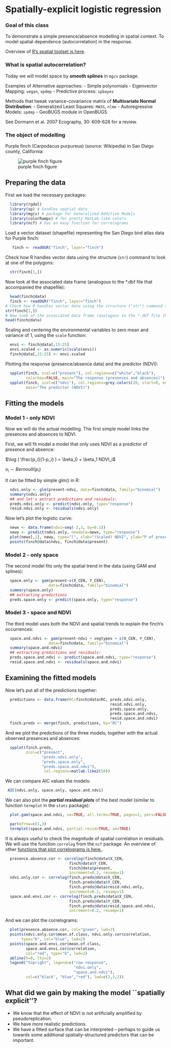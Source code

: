 Spatially-explicit logistic regression
======================================

### Goal of this class

To demonstrate a simple presence/absence modelling in spatial context. To model spatial     dependence (autocorrelation) in the response. 
  
  Overview of [R's spatial toolset is here](http://cran.r-project.org/web/views/Spatial.html).
  
### What is spatial autocorrelation?
  
Today we will model space by **smooth splines** in ```mgcv``` package. 
  
Examples of Alternative approaches:
  - Simple polynomials
  - Eigenvector Mapping: ```vegan```, ```spdep```
  - Predictive process: ```spbayes```
  
Methods that tweak variance-covariance matrix of **Multivariate Normal Distribution**:
  - Generalized Least Squares: ```MASS```, ```nlme```
  - Autoregressive Models: ```spdep```
  - GeoBUGS module in OpenBUGS
  
See Dormann et al. 2007 Ecography, 30: 609-628 for a review.

### The object of modelling

Purple finch (Carpodacus purpureus) (source: Wikipedia) in San Diego county, California:

![purple finch figure](figure/finch_photo.png)

Preparing the data
------------------

First we load the necessary packages:
```r
  library(rgdal)
  library(sp) # handles spatial data
  library(mgcv) # package for Generalized Additive Models
  library(colorRamps) # for pretty MatLab-like colors
  library(ncf) # has an easy function for correlograms
```

Load a vector dataset (shapefile) representing the San Diego bird atlas data for Purple finch:
```r
   finch <- readOGR("finch", layer="finch")
```

Check how R handles vector data using the structure (```str```) command to look at one of the polygons:
```r
  str(finch[1,])
```
Now look at the associated data frame (analogous to the *.dbf file that accompanied the shapefile):
```r
  head(finch@data)
  finch <- readOGR("finch", layer="finch")
# Check how R handles vector data using the structure ("str") command to look at one of the polygons
str(finch[1,])
# Now look at the associated data frame (analogous to the *.dbf file that accompanied the shapefile)
head(finch@data)
```

Scaling and centering the environmental variables to zero mean and variance of 1, using the ```scale``` function:
```r
  envi <- finch@data[,15:25] 
  envi.scaled <- as.numeric(scale(envi))
  finch@data[,15:25] <- envi.scaled
```

Plotting the response (presence/absence data) and the predictor (NDVI):
```r
  spplot(finch, zcol=c("present"), col.regions=c("white","black"),
         colorkey=FALSE, main="The response (presences and absences)")
  spplot(finch, zcol=c("ndvi"), col.regions=grey.colors(20, start=0, end=1),
         main="The predictor (NDVI)")
```

Fitting the models
------------------

### Model 1 - only NDVI

Now we will do the actual modelling. The first simple model links the presences and absences to NDVI.

First, we will fit model a model that only uses NDVI as a predictor of presence and absence:

$\log ( \frac{p_i}{1-p_i} ) = \beta_0 + \beta_1 NDVI_i$

$o_i \sim Bernoulli(p_i)$

It can be fitted by simple glm() in R:
```r
  ndvi.only <- glm(present~ndvi, data=finch@data, family="binomial")
  summary(ndvi.only)
  ## and let's extract predictions and residuals:
  preds.ndvi.only <- predict(ndvi.only, type="response")
  resid.ndvi.only <- residuals(ndvi.only)
```

Now let's plot the logistic curve:
```r
  newx <- data.frame(ndvi=seq(-2,3, by=0.1))
  newy <- predict(ndvi.only, newdata=newx, type="response")
  plot(newx[,1], newy, type="l", xlab="(Scaled) NDVI", ylab="P of presence", col="red")
  points(finch@data$ndvi, finch@data$present)
```

### Model 2 - only space

The second model fits only the spatial trend in the data (using GAM and splines):
```r
  space.only <- gam(present~s(X_CEN, Y_CEN),
                   data=finch@data, family="binomial")
  summary(space.only)
  ## extracting predictions
  preds.space.only <- predict(space.only, type="response")
```

### Model 3 - space and NDVI

The third model uses both the NDVI and spatial trends to explain the finch's occurrences:
```r
  space.and.ndvi <- gam(present~ndvi + vegtypes + s(X_CEN, Y_CEN),
                   data=finch@data, family="binomial")
  summary(space.and.ndvi)
  ## extracting predictions and residuals:
  preds.space.and.ndvi <- predict(space.and.ndvi, type="response")
  resid.space.and.ndvi <- residuals(space.and.ndvi)
```

Examining the fitted models
---------------------------

Now let's put all of the predictions together:
```r
  predictions <- data.frame(RC=finch@data$RC, preds.ndvi.only, 
                                              resid.ndvi.only,
                                              preds.space.only,
                                              preds.space.and.ndvi,
                                              resid.space.and.ndvi)
  finch.preds <- merge(finch, predictions, by="RC")
```

And we plot the predictions of the three models, together with the actual observed presences and absences:
```r
  spplot(finch.preds, 
         zcol=c("present",
                "preds.ndvi.only",
                "preds.space.only",
                "preds.space.and.ndvi"), 
                 col.regions=matlab.like2(50))
```

We can compare AIC values the models:
```r
 AIC(ndvi.only, space.only, space.and.ndvi)
```

We can also plot the ***partial residual plots*** of the best model (similar to function ```termplot``` in the ```stats``` package):
```r
  plot.gam(space.and.ndvi, se=TRUE, all.terms=TRUE, pages=1, pers=FALSE)

  par(mfrow=c(1,3)
  termplot(space.and.ndvi, partial.resid=TRUE, se=TRUE)
```

It is always useful to check the magnitude of spatial correlation in residuals. We will use the function ```correlog``` from the ```ncf``` package. An overview of other [functions that plot correlograms is here.](http://www.petrkeil.com/?p=1050).
```r
  presence.absence.cor <- correlog(finch@data$X_CEN,
                            finch@data$Y_CEN,
                            finch@data$present,
                            increment=0.2, resamp=1)
  ndvi.only.cor <- correlog(finch.preds@data$X_CEN,
                            finch.preds@data$Y_CEN, 
                            finch.preds@data$resid.ndvi.only, 
                            increment=0.2, resamp=1)
  space.and.envi.cor <- correlog(finch.preds@data$X_CEN,
                            finch.preds@data$Y_CEN,
                            finch.preds@data$resid.space.and.ndvi,
                            increment=0.2, resamp=1)

```

And we can plot the correlograms:
```r
  plot(presence.absence.cor, col="green", lwd=2)
  points(ndvi.only.cor$mean.of.class, ndvi.only.cor$correlation,
       type="b", col="blue", lwd=2)
  points(space.and.envi.cor$mean.of.class, 
         space.and.envi.cor$correlation,
         col="red", type="b", lwd=2)
  abline(h=0, lty=2)
  legend("topright", legend=c("raw response",
                              "ndvi.only",
                              "space.and.ndvi"),
         col=c("black", "blue","red"), lwd=c(2,2,2))
```

What did we gain by making the model ``spatially explicit''?
------------------------------------------------------------

- We know that the effect of NDVI is not artificially amplified by pseudoreplication.
- We have more realistic predictions.
- We have a fitted surface that can be interpreted -- perhaps to guide us towards some additional spatially-structured predictors that can be important.

